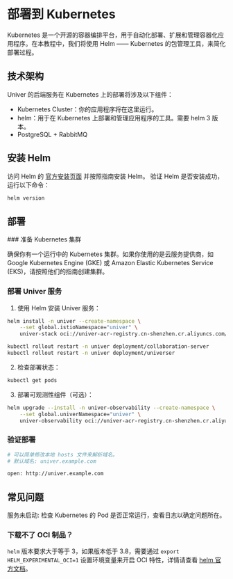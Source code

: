 
# 部署到 Kubernetes

<BadgeGroup values={[UniverTypes.GENERAL]} value={UniverTypes.GENERAL} />

Kubernetes 是一个开源的容器编排平台，用于自动化部署、扩展和管理容器化应用程序。在本教程中，我们将使用 Helm —— Kubernetes 的包管理工具，来简化部署过程。

## 技术架构

Univer 的后端服务在 Kubernetes 上的部署将涉及以下组件：

- Kubernetes Cluster：你的应用程序将在这里运行。
- helm：用于在 Kubernetes 上部署和管理应用程序的工具。需要 helm 3 版本。
- PostgreSQL + RabbitMQ

## 安装 Helm

访问 Helm 的 [官方安装页面](https://helm.sh/docs/intro/install/)  并按照指南安装 Helm。
验证 Helm 是否安装成功，运行以下命令：

```bash
helm version
```

## 部署

<Steps>
  ### 准备 Kubernetes 集群

  确保你有一个运行中的 Kubernetes 集群。如果你使用的是云服务提供商，如 Google Kubernetes Engine (GKE) 或 Amazon Elastic Kubernetes Service (EKS)，请按照他们的指南创建集群。

  ### 部署 Univer 服务

  1. 使用 Helm 安装 Univer 服务：

  ```bash
  helm install -n univer --create-namespace \
      --set global.istioNamespace="univer" \
      univer-stack oci://univer-acr-registry.cn-shenzhen.cr.aliyuncs.com/helm-charts/univer-stack

  kubectl rollout restart -n univer deployment/collaboration-server
  kubectl rollout restart -n univer deployment/universer
  ```

  2. 检查部署状态：

  ```bash
  kubectl get pods
  ```

  3. 部署可观测性组件（可选）：
  ```bash
  helm upgrade --install -n univer-observability --create-namespace \
      --set global.univerNamespace="univer" \
      univer-observability oci://univer-acr-registry.cn-shenzhen.cr.aliyuncs.com/helm-charts/univer-observability
  ```

  ### 验证部署

  ```bash
  # 可以简单修改本地 hosts 文件来解析域名。
  # 默认域名: univer.example.com

  open: http://univer.example.com
  ```
</Steps>

## 常见问题

服务未启动: 检查 Kubernetes 的 Pod 是否正常运行，查看日志以确定问题所在。

### 下载不了 OCI 制品？

`helm` 版本要求大于等于 3，如果版本低于 3.8，需要通过 `export HELM_EXPERIMENTAL_OCI=1` 设置环境变量来开启 OCI 特性，详情请查看 [helm 官方文档](https://helm.sh/zh/docs/topics/registries/)。